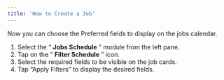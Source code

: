 ```yaml
---
title: 'How to Create a Job'
---
```



Now you can choose the Preferred fields to display on the jobs calendar.

1. Select the “ **Jobs Schedule** ” module from the left pane.
2. Tap on the “ **Filter Schedule** ” icon.
3. Select the required fields to be visible on the job cards.
4. Tap “Apply Filters” to display the desired fields.

